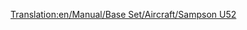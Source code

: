 [[Translation:en/Manual/Base Set/Aircraft/Sampson U52]]

{{hu/Navbox Légi járművek}}
{{hu/Repülőgépek|Name=Sampson U52
|Image=[[File:en/JunkersJU52.png|Sampson U52]]
|Cost=28,710 (57,420)
|Speed=473 km/h (296 MPH)
|Annual=2,390 (4,780)
|Designed=1928
|Lifespan=20
|Capacity=25 utas és 4 csomag levél
|
|Description=A Sampson U52 az elsőként elérhető repülőgép a játékban. Viszonylag kicsi, ehhez képest drága az üzemeltetése.
|Real-life=[http://hu.wikipedia.org/wiki/Ju_52 Junkers  Ju 52]
}}